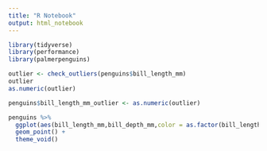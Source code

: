 ```yaml
---
title: "R Notebook"
output: html_notebook
---
```


```r
library(tidyverse)
library(performance)
library(palmerpenguins)
```

```r
outlier <- check_outliers(penguins$bill_length_mm)
outlier
as.numeric(outlier)
```

```r
penguins$bill_length_mm_outlier <- as.numeric(outlier)
```

```r
penguins %>% 
  ggplot(aes(bill_length_mm,bill_depth_mm,color = as.factor(bill_length_mm_outlier))) +
  geom_point() +
  theme_void()
```

